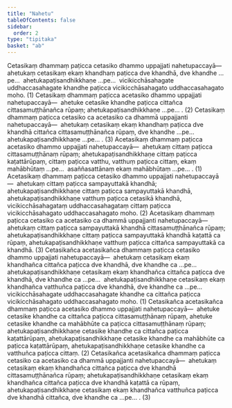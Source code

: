 ```yaml
---
title: "Nahetu"
tableOfContents: false
sidebar:
  order: 2
type: "tipitaka"
basket: "ab"
---
```



<DynamicBreadcrumb />

<Division number="99">

<Paragraph number="2562">
Cetasikaṃ dhammaṃ paṭicca cetasiko dhammo uppajjati nahetupaccayā—  ahetukaṃ cetasikaṃ ekaṃ khandhaṃ paṭicca dve khandhā, dve khandhe …pe…  ahetukapaṭisandhikkhaṇe …pe…  vicikicchāsahagate uddhaccasahagate khandhe paṭicca vicikicchāsahagato uddhaccasahagato moho. (1)
</Paragraph>

<Paragraph number="2563">
Cetasikaṃ dhammaṃ paṭicca acetasiko dhammo uppajjati nahetupaccayā—  ahetuke cetasike khandhe paṭicca cittañca cittasamuṭṭhānañca rūpaṃ; ahetukapaṭisandhikkhaṇe …pe… . (2)
</Paragraph>

<Paragraph number="2564">
Cetasikaṃ dhammaṃ paṭicca cetasiko ca acetasiko ca dhammā uppajjanti nahetupaccayā—  ahetukaṃ cetasikaṃ ekaṃ khandhaṃ paṭicca dve khandhā cittañca cittasamuṭṭhānañca rūpaṃ, dve khandhe …pe…  ahetukapaṭisandhikkhaṇe …pe… . (3)
</Paragraph>

</Division>
<Division number="100">

<Paragraph number="2565">
Acetasikaṃ dhammaṃ paṭicca acetasiko dhammo uppajjati nahetupaccayā—  ahetukaṃ cittaṃ paṭicca cittasamuṭṭhānaṃ rūpaṃ; ahetukapaṭisandhikkhaṇe cittaṃ paṭicca kaṭattārūpaṃ, cittaṃ paṭicca vatthu, vatthuṃ paṭicca cittaṃ, ekaṃ mahābhūtaṃ …pe…  asaññasattānaṃ ekaṃ mahābhūtaṃ …pe… . (1)
</Paragraph>

<Paragraph number="2566">
Acetasikaṃ dhammaṃ paṭicca cetasiko dhammo uppajjati nahetupaccayā—  ahetukaṃ cittaṃ paṭicca sampayuttakā khandhā; ahetukapaṭisandhikkhaṇe cittaṃ paṭicca sampayuttakā khandhā, ahetukapaṭisandhikkhaṇe vatthuṃ paṭicca cetasikā khandhā, vicikicchāsahagataṃ uddhaccasahagataṃ cittaṃ paṭicca vicikicchāsahagato uddhaccasahagato moho. (2)
</Paragraph>

<Paragraph number="2567">
Acetasikaṃ dhammaṃ paṭicca cetasiko ca acetasiko ca dhammā uppajjanti nahetupaccayā—  ahetukaṃ cittaṃ paṭicca sampayuttakā khandhā cittasamuṭṭhānañca rūpaṃ; ahetukapaṭisandhikkhaṇe cittaṃ paṭicca sampayuttakā khandhā kaṭattā ca rūpaṃ, ahetukapaṭisandhikkhaṇe vatthuṃ paṭicca cittañca sampayuttakā ca khandhā. (3)
</Paragraph>

</Division>
<Division number="101">

<Paragraph number="2568">
Cetasikañca acetasikañca dhammaṃ paṭicca cetasiko dhammo uppajjati nahetupaccayā—  ahetukaṃ cetasikaṃ ekaṃ khandhañca cittañca paṭicca dve khandhā, dve khandhe ca …pe…  ahetukapaṭisandhikkhaṇe cetasikaṃ ekaṃ khandhañca cittañca paṭicca dve khandhā, dve khandhe ca …pe…  ahetukapaṭisandhikkhaṇe cetasikaṃ ekaṃ khandhañca vatthuñca paṭicca dve khandhā, dve khandhe ca …pe…  vicikicchāsahagate uddhaccasahagate khandhe ca cittañca paṭicca vicikicchāsahagato uddhaccasahagato moho. (1)
</Paragraph>

<Paragraph number="2569">
Cetasikañca acetasikañca dhammaṃ paṭicca acetasiko dhammo uppajjati nahetupaccayā—  ahetuke cetasike khandhe ca cittañca paṭicca cittasamuṭṭhānaṃ rūpaṃ, ahetuke cetasike khandhe ca mahābhūte ca paṭicca cittasamuṭṭhānaṃ rūpaṃ; ahetukapaṭisandhikkhaṇe cetasike khandhe ca cittañca paṭicca kaṭattārūpaṃ, ahetukapaṭisandhikkhaṇe cetasike khandhe ca mahābhūte ca paṭicca kaṭattārūpaṃ, ahetukapaṭisandhikkhaṇe cetasike khandhe ca vatthuñca paṭicca cittaṃ. (2)
</Paragraph>

<Paragraph number="2570">
Cetasikañca acetasikañca dhammaṃ paṭicca cetasiko ca acetasiko ca dhammā uppajjanti nahetupaccayā—  ahetukaṃ cetasikaṃ ekaṃ khandhañca cittañca paṭicca dve khandhā cittasamuṭṭhānañca rūpaṃ; ahetukapaṭisandhikkhaṇe cetasikaṃ ekaṃ khandhañca cittañca paṭicca dve khandhā kaṭattā ca rūpaṃ, ahetukapaṭisandhikkhaṇe cetasikaṃ ekaṃ khandhañca vatthuñca paṭicca dve khandhā cittañca, dve khandhe ca …pe… . (3)
</Paragraph>
</Division>